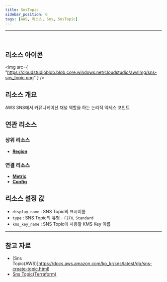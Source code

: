 ```yaml
---
title: SnsTopic
sidebar_position: 0
tags: [AWS, 리소스, Sns, SnsTopic]
---
```


<hr />
<br />

## 리소스 아이콘

<img
    src={
        "https://cloudstudioblob.blob.core.windows.net/cloudstudio/awsImg/sns-sns_topic.png"
    }
/>

## 리소스 개요

AWS SNS에서 커뮤니케이션 채널 역할을 하는 논리적 액세스 포인트

## 연관 리소스

### 상위 리소스

-   [**Region**](https://docs.cstudio.app/docs/resource/aws/Base/Region)

### 연결 리소스

-   [**Metric**](https://docs.cstudio.app/docs/resource/aws/Cloudwatch/Metric)
-   [**Config**](https://docs.cstudio.app/docs/resource/aws/Config/Config)

## 리소스 설정 값

-   `display_name` : SNS Topic의 표시이름
-   `type` : SNS Topic의 유형 - `FIFO`, `Standard`
-   `kms_key_name` : SNS Topic에 사용할 KMS Key 이름

---

## 참고 자료

-   [Sns Topic(AWS)]https://docs.aws.amazon.com/ko_kr/sns/latest/dg/sns-create-topic.html)
-   [Sns Topic(Terraform)](https://registry.terraform.io/providers/hashicorp/aws/latest/docs/resources/sns_topic)
